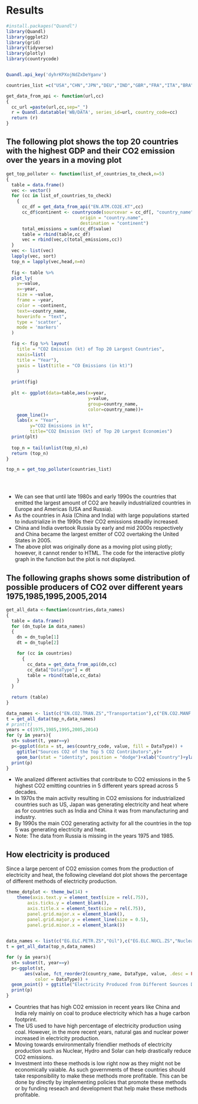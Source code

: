 # Results


```r

#install.packages("Quandl")
library(Quandl)
library(ggplot2)
library(grid)
library(tidyverse)
library(plotly)
library(countrycode)


Quandl.api_key('dyhrKPXojNdZxDeYganv')

countries_list =c("USA","CHN","JPN","DEU","IND","GBR","FRA","ITA","BRA","CAN","RUS","KOR","AUS","ESP","MEX","IDN","SAU","TUR","CHF")
```


```r

get_data_from_api <- function(url,cc)
{
  cc_url =paste(url,cc,sep="_")
  r = Quandl.datatable('WB/DATA', series_id=url, country_code=cc)
  return (r)
}
```


## The following plot shows the top 20 countries with the highest GDP and their CO2 emission over the years in a moving plot

```r

get_top_polluter <- function(list_of_countries_to_check,n=5)
{
  table = data.frame()
  vec <- vector()
  for (cc in list_of_countries_to_check)
    {
      cc_df = get_data_from_api("EN.ATM.CO2E.KT",cc)
      cc_df$continent <- countrycode(sourcevar = cc_df[, "country_name"],
                            origin = "country.name",
                            destination = "continent")
      total_emissions = sum(cc_df$value)
      table = rbind(table,cc_df)
      vec = rbind(vec,c(total_emissions,cc))
  }
  vec <- list(vec)
  lapply(vec, sort)
  top_n = lapply(vec,head,n=n)
  
  fig <- table %>%
  plot_ly(
    y=~value,
    x=~year,
    size = ~value, 
    frame = ~year,
    color = ~continent,
    text=~country_name,
    hoverinfo = "text",
    type = 'scatter',
    mode = 'markers'
  )

  fig <- fig %>% layout(
    title = "CO2 Emission (kt) of Top 20 Largest Countries",
    xaxis=list(
    title = "Year"),
    yaxis = list(title = "CO Emissions (in kt)")
    )
  
  print(fig)
  
  plt <- ggplot(data=table,aes(x=year,
                               y=value,
                               group=country_name,
                               color=country_name))+ 
    geom_line()+
    labs(x = "Year",
         y="CO2 Emissions in kt",
         title="CO2 Emission (kt) of Top 20 Largest Economies")
  print(plt)
  
  top_n = tail(unlist(top_n),n)
  return (top_n)
}

top_n = get_top_polluter(countries_list)


  
```

* We can see that until late 1980s and early 1990s the countries that emitted the largest amount of CO2 are heavily industrialized countries in Europe and Americas (USA and Russia).
* As the countries in Asia (China and India) with large populations started to industrialize in the 1990s their CO2 emissions steadily increased. 
* China and India overtook Russia by early and mid 2000s respectively and China became the largest emitter of CO2 overtaking the United States in 2005.
* The above plot was originally done as a moving plot using plotly; however, it cannot render to HTML. The code for the interactive plotly graph in the function but the plot is not displayed.


## The following graphs shows some distribution of possible producers of CO2 over different years 1975,1985,1995,2005,2014

```r

get_all_data <-function(countries,data_names)
{
  table = data.frame()
  for (dn_tuple in data_names)
  {
    dn = dn_tuple[1]
    dt = dn_tuple[2]

    for (cc in countries)
      {
        cc_data = get_data_from_api(dn,cc)
        cc_data["DataType"] = dt 
        table = rbind(table,cc_data)
    }
  }
  
  return (table)
}

data_names <- list(c("EN.CO2.TRAN.ZS","Transportation"),c("EN.CO2.MANF.ZS","Manufacturing and Construction"),c("EN.CO2.ETOT.ZS","Electricity and Heat"),c("EN.CO2.BLDG.ZS","Buildings"),c("EN.CO2.OTHX.ZS","Others"))
t = get_all_data(top_n,data_names)
# print(t)
years = c(1975,1985,1995,2005,2014)
for (y in years){
  st= subset(t, year==y)
  p<-ggplot(data = st, aes(country_code, value, fill = DataType)) + 
    ggtitle("Sources CO2 of the Top 5 CO2 Contributors",y)+
    geom_bar(stat = "identity", position = "dodge")+xlab("Country")+ylab("% of total")
  print(p)
}
```

* We analized different activities that contribute to CO2 emissions in the 5 highest CO2 emitting countries in 5 different years spread across 5 decades.
* In 1970s the main activity resulting in CO2 emissions for industrialized countries such as US, Japan was generating electricity and heat where as for countries such as India and China it was from manufacturing and industry.
* By 1990s the main CO2 generating activity for all the countries in the top 5 was generating electricity and heat.
* Note: The data from Russia is missing in the years 1975 and 1985.

## How electricity is produced

Since a large percent of CO2 emission comes from the production of electricity and heat, the following cleveland dot plot shows the percentage of different methods of electricity production. 

```r

theme_dotplot <- theme_bw(14) +
    theme(axis.text.y = element_text(size = rel(.75)),
        axis.ticks.y = element_blank(),
        axis.title.x = element_text(size = rel(.75)),
        panel.grid.major.x = element_blank(),
        panel.grid.major.y = element_line(size = 0.5),
        panel.grid.minor.x = element_blank())
        

data_names <- list(c("EG.ELC.PETR.ZS","Oil"),c("EG.ELC.NUCL.ZS","Nuclear"),c("EG.ELC.NGAS.ZS","Natural Gas"),c("EG.ELC.HYRO.ZS","Hydro"),c("EG.ELC.COAL.ZS","Coal"))
t = get_all_data(top_n,data_names)

```

```r
for (y in years){
  st= subset(t, year==y)
  p<-ggplot(st, 
       aes(value, fct_reorder2(country_name, DataType, value, .desc = FALSE),
           color = DataType)) +
  geom_point() + ggtitle("Electricity Produced from Different Sources Distribution",y) +xlab("%")+ ylab("Country")+theme_dotplot
  print(p)
}
```

* Countries that has high CO2 emission in recent years like China and India rely mainly on coal to produce electricity which has a huge carbon footprint.
* The US used to have high percentage of electricity production using coal. However, in the more recent years, natural gas and nuclear power increased in electricity production.
* Moving towards environmentally friendlier methods of electricity production such as Nuclear, Hydro and Solar can help drastically reduce CO2 emissions.
* Investment into these methods is low right now as they might not be economically vaiable. As such governments of these countries should take responsibility to make these methods more profitable. This can be done by directly by implementing policies that promote these methods or by funding reseach and development that help make these methods profitable.


